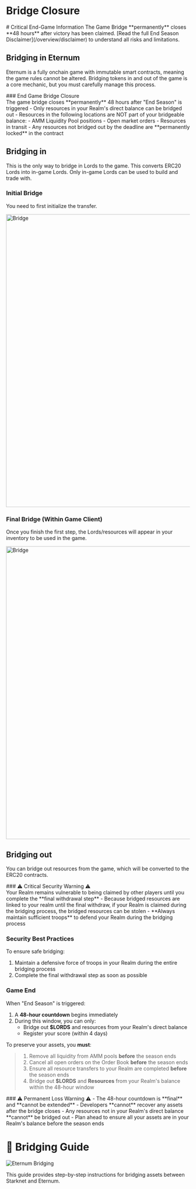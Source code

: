 
# Bridge Closure

<Callout type="danger">
  # Critical End-Game Information The Game Bridge **permanently** closes **48 hours** after victory has been claimed.
  [Read the full End Season Disclaimer](/overview/disclaimer) to understand all risks and limitations.
</Callout>

## Bridging in Eternum

Eternum is a fully onchain game with immutable smart contracts, meaning the game rules cannot be altered. Bridging
tokens in and out of the game is a core mechanic, but you must carefully manage this process.

<Callout type="warning">
  ### End Game Bridge Closure
  <div />
  The game bridge closes **permanently** 48 hours after "End Season" is triggered - Only resources in your Realm's
  direct balance can be bridged out - Resources in the following locations are NOT part of your bridgeable balance: -
  AMM Liquidity Pool positions - Open market orders - Resources in transit - Any resources not bridged out by the
  deadline are **permanently locked** in the contract
</Callout>

## Bridging in

This is the only way to bridge in Lords to the game. This converts ERC20 Lords into in-game Lords. Only in-game Lords
can be used to build and trade with.

### Initial Bridge

You need to first initialize the transfer.

<img src="/gifs/bridge-in.gif" alt="Bridge" width="800" className="mx-auto" />

### Final Bridge (Within Game Client)

Once you finish the first step, the Lords/resources will appear in your inventory to be used in the game.

<img src="/gifs/resource-arrival.gif" alt="Bridge" width="800" className="mx-auto" />

## Bridging out

You can bridge out resources from the game, which will be converted to the ERC20 contracts.

<Callout type="error">
  ### ⚠️ Critical Security Warning ⚠️
  <div />
  Your Realm remains vulnerable to being claimed by other players until you complete the **final withdrawal step** -
  Because bridged resources are linked to your realm until the final withdraw, if your Realm is claimed during the
  bridging process, the bridged resources can be stolen - **Always maintain sufficient troops** to defend your Realm
  during the bridging process
</Callout>

### Security Best Practices

To ensure safe bridging:

1. Maintain a defensive force of troops in your Realm during the entire bridging process
2. Complete the final withdrawal step as soon as possible

### Game End

When "End Season" is triggered:

1. A **48-hour countdown** begins immediately
2. During this window, you can only:
   - Bridge out **$LORDS** and resources from your Realm's direct balance
   - Register your score (within 4 days)

To preserve your assets, you **must**:

> 1. Remove all liquidity from AMM pools **before** the season ends
> 2. Cancel all open orders on the Order Book **before** the season ends
> 3. Ensure all resource transfers to your Realm are completed **before** the season ends
> 4. Bridge out **$LORDS** and **Resources** from your Realm's balance within the 48-hour window

<Callout type="error">
  ### ⚠️ Permanent Loss Warning ⚠️ - The 48-hour countdown is **final** and **cannot be extended** - Developers
  **cannot** recover any assets after the bridge closes - Any resources not in your Realm's direct balance **cannot** be
  bridged out - Plan ahead to ensure all your assets are in your Realm's balance before the season ends
</Callout>

# 🌉 Bridging Guide

<img src="/images/covers/03.png" alt="Eternum Bridging" className="w-full rounded-lg my-6" />

This guide provides step-by-step instructions for bridging assets between Starknet and Eternum.
